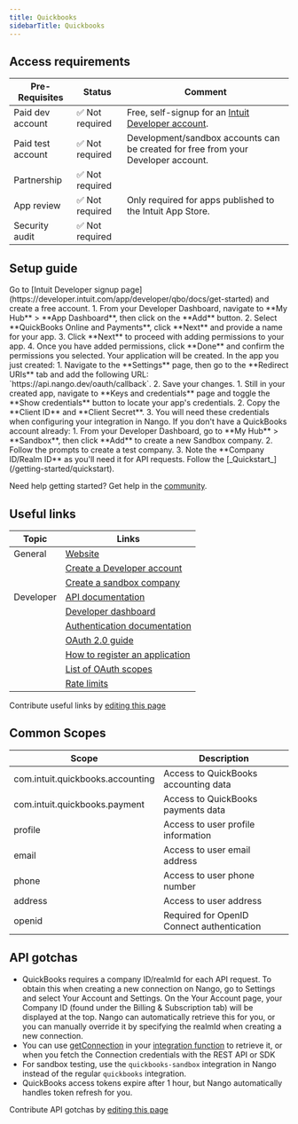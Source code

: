 ```yaml
---
title: Quickbooks
sidebarTitle: Quickbooks
---
```




<StatusWidget service="quickbooks" />

<Overview />
<PreBuiltTooling />
<PreBuiltUseCases />

## Access requirements
| Pre-Requisites | Status | Comment|
| - | - | - |
| Paid dev account | ✅ Not required | Free, self-signup for an [Intuit Developer account](https://developer.intuit.com/app/developer/qbo/docs/get-started). |
| Paid test account | ✅ Not required | Development/sandbox accounts can be created for free from your Developer account. |
| Partnership | ✅ Not required | |
| App review | ✅ Not required | Only required for apps published to the Intuit App Store. |
| Security audit | ✅ Not required | |


## Setup guide

<Steps>
  <Step title="Create an Intuit Developer account">
    Go to [Intuit Developer signup page](https://developer.intuit.com/app/developer/qbo/docs/get-started) and create a free account.
  </Step>
  <Step title="Create a new app in your Developer account">
    1. From your Developer Dashboard, navigate to **My Hub** > **App Dashboard**, then click on the **Add** button.
    2. Select **QuickBooks Online and Payments**, click **Next** and provide a name for your app.
    3. Click **Next** to proceed with adding permissions to your app.
    4. Once you have added permissions, click **Done** and confirm the permissions you selected. Your application will be created.
  </Step>
  <Step title="Configure OAuth settings">
    In the app you just created:
    1. Navigate to the **Settings** page, then go to the **Redirect URIs** tab and add the following URL: `https://api.nango.dev/oauth/callback`.
    2. Save your changes.
  </Step>
  <Step title="Obtain API credentials">
    1. Still in your created app, navigate to **Keys and credentials** page and toggle the **Show credentials** button to locate your app's credentials.
    2. Copy the **Client ID** and **Client Secret**.
    3. You will need these credentials when configuring your integration in Nango.
  </Step>
  <Step title="Create a development/sandbox account for testing">
    If you don't have a QuickBooks account already:
    1. From your Developer Dashboard, go to **My Hub** > **Sandbox**, then click **Add** to create a new Sandbox company.
    2. Follow the prompts to create a test company.
    3. Note the **Company ID/Realm ID** as you'll need it for API requests.
  </Step>
  <Step title="Next">
    Follow the [_Quickstart_](/getting-started/quickstart).
  </Step>
</Steps>

<Tip>Need help getting started? Get help in the [community](https://nango.dev/slack).</Tip>


## Useful links

| Topic | Links |
| - | - |
| General | [Website](https://quickbooks.intuit.com/) |
| | [Create a Developer account](https://developer.intuit.com/app/developer/qbo/docs/get-started) |
| | [Create a sandbox company](https://developer.intuit.com/app/developer/qbo/docs/develop/sandboxes) |
| Developer | [API documentation](https://developer.intuit.com/app/developer/qbo/docs/api/accounting/all-entities/account) |
| | [Developer dashboard](https://developer.intuit.com/app/developer/homepage) |
| | [Authentication documentation](https://developer.intuit.com/app/developer/qbo/docs/develop/authentication-and-authorization) |
| | [OAuth 2.0 guide](https://developer.intuit.com/app/developer/qbo/docs/develop/authentication-and-authorization/oauth-2.0) |
| | [How to register an application](https://developer.intuit.com/app/developer/qbo/docs/develop/authentication-and-authorization/oauth-2.0#create-an-app) |
| | [List of OAuth scopes](https://developer.intuit.com/app/developer/qbo/docs/learn/scopes#current-scopes) |
| | [Rate limits](https://developer.intuit.com/app/developer/qbo/docs/develop/rate-limits) |

<Note>Contribute useful links by [editing this page](https://github.com/nangohq/nango/tree/master/docs/integrations/all/quickbooks.mdx)</Note>


## Common Scopes

| Scope | Description |
| ----- | ----------- |
| com.intuit.quickbooks.accounting | Access to QuickBooks accounting data |
| com.intuit.quickbooks.payment | Access to QuickBooks payments data |
| profile | Access to user profile information |
| email | Access to user email address |
| phone | Access to user phone number |
| address | Access to user address |
| openid | Required for OpenID Connect authentication |

## API gotchas

- QuickBooks requires a company ID/realmId for each API request. To obtain this when creating a new connection on Nango, go to Settings and select Your Account and Settings. On the Your Account page, your Company ID (found under the Billing & Subscription tab) will be displayed at the top. Nango can automatically retrieve this for you, or you can manually override it by specifying the realmId when creating a new connection.
- You can use [getConnection](/reference/functions#get-the-connection-credentials) in your [integration function](/guides/platform/functions) to retrieve it, or when you fetch the Connection credentials with the REST API or SDK
- For sandbox testing, use the `quickbooks-sandbox` integration in Nango instead of the regular `quickbooks` integration.
- QuickBooks access tokens expire after 1 hour, but Nango automatically handles token refresh for you.

<Note>Contribute API gotchas by [editing this page](https://github.com/nangohq/nango/tree/master/docs/integrations/all/quickbooks.mdx)</Note>

